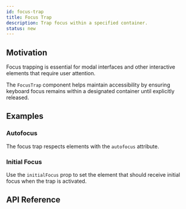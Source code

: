 ```yaml
---
id: focus-trap
title: Focus Trap
description: Trap focus within a specified container.
status: new
---
```


## Motivation

Focus trapping is essential for modal interfaces and other interactive elements that require user
attention.

The `FocusTrap` component helps maintain accessibility by ensuring keyboard focus remains within a
designated container until explicitly released.

## Examples

<Example id="basic" />

### Autofocus

The focus trap respects elements with the `autofocus` attribute.

<Example id="autofocus" />

### Initial Focus

Use the `initialFocus` prop to set the element that should receive initial focus when the trap is
activated.

<Example id="initial-focus" />

## API Reference

<ComponentTypes id="focus-trap" />
